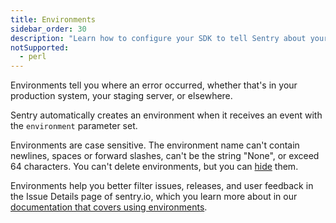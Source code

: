 ```yaml
---
title: Environments
sidebar_order: 30
description: "Learn how to configure your SDK to tell Sentry about your environments."
notSupported:
  - perl
---
```


Environments tell you where an error occurred, whether that's in your production system, your staging server, or elsewhere.

Sentry automatically creates an environment when it receives an event with the `environment` parameter set.

Environments are case sensitive. The environment name can't contain newlines, spaces or forward slashes, can't be the string "None", or exceed 64 characters. You can't delete environments, but you can [hide](/product/sentry-basics/environments/#hidden-environments) them.

<PlatformContent includePath="set-environment" />

Environments help you better filter issues, releases, and user feedback in the Issue Details page of sentry.io, which you learn more about in our [documentation that covers using environments](/product/sentry-basics/environments/).
